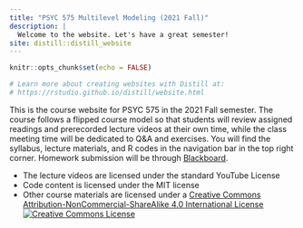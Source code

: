 ```yaml
---
title: "PSYC 575 Multilevel Modeling (2021 Fall)"
description: |
  Welcome to the website. Let's have a great semester!
site: distill::distill_website
---
```


```r
knitr::opts_chunk$set(echo = FALSE)

# Learn more about creating websites with Distill at:
# https://rstudio.github.io/distill/website.html

```

This is the course website for PSYC 575 in the 2021 Fall semester. The course follows a flipped course model so that students will review assigned readings and prerecorded lecture videos at their own time, while the class meeting time will be dedicated to Q&A and exercises. You will find the syllabus, lecture materials, and R codes in the navigation bar in the top right corner. Homework submission will be through [Blackboard](https://blackboard.usc.edu). 

- The lecture videos are licensed under the standard YouTube License
- Code content is licensed under the MIT license
- Other course materials are licensed under a <a rel="license" href="http://creativecommons.org/licenses/by-nc-sa/4.0/">Creative Commons Attribution-NonCommercial-ShareAlike 4.0 International License</a>  
<a rel="license" href="http://creativecommons.org/licenses/by-nc-sa/4.0/"><img alt="Creative Commons License" style="border-width:0" src="https://i.creativecommons.org/l/by-nc-sa/4.0/88x31.png" /></a>
